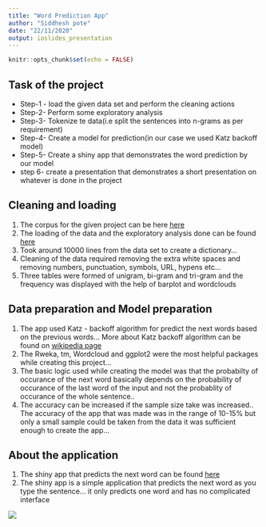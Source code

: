---
title: "Word Prediction App"
author: "Siddhesh pote"
date: "22/11/2020"
output: ioslides_presentation
---

```{r setup, include=FALSE}
knitr::opts_chunk$set(echo = FALSE)
```

## Task of the project


- Step-1 - load the given data set and perform the cleaning actions 
- Step-2- Perform some exploratory analysis 
- Step-3- Tokenize te data(i.e split the sentences into n-grams as per requirement)
- Step-4- Create a model for prediction(in our case we used Katz backoff model)
- Step-5- Create a shiny app that demonstrates the word prediction by our model
- step 6- create a presentation that demonstrates a short presentation on whatever is done in the project

## Cleaning and loading

1. The corpus for the given project can be here
[here](https://d396qusza40orc.cloudfront.net/dsscapstone/dataset/Coursera-SwiftKey.zip)
2. The loading of the data and the exploratory analysis done can be found [here](https://rpubs.com/SiD92/690013)
3. Took around 10000 lines from the data set to create a dictionary...
4. Cleaning of the data required removing the extra white spaces and removing numbers, punctuation, symbols, URL, hypens etc...
5. Three tables were formed of unigram, bi-gram and tri-gram and the frequency was displayed with the help of barplot and wordclouds

## Data preparation and Model preparation
1. The app used Katz - backoff algorithm for predict the next words based on the previous words... More about Katz backoff algorithm can be found on [wikipedia page](https://en.wikipedia.org/wiki/Katz%27s_back-off_model)
2. The Rweka, tm, Wordcloud and ggplot2 were the most helpful packages while creating this project...
3. The basic logic used while creating the model was that the probabilty of occurance of the next word basically depends on the probability of occurance of the last word of the input and not the probablity of occurance of the whole sentence..
4. The accuracy can be increased if the sample size take was increased.. The accuracy of the app that was made was in the range of 10-15% but only a small sample could be taken from the data it was sufficient enough to create the app...



## About the application
1. The shiny app that predicts the next word can be found [here](https://sid92.shinyapps.io/word_prediction_app/)
2. The shiny app is a simple application that predicts the next word as you type the sentence... it only predicts one word and has no complicated interface

![](C:/Users/Siddhesha/Desktop/New folder/ss.png)



